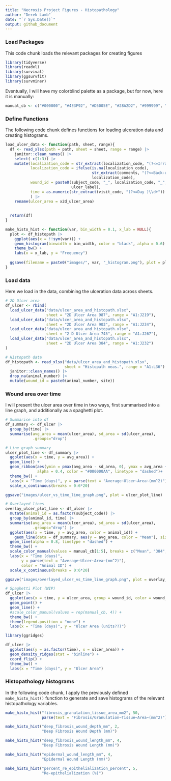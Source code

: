 ```yaml
---
title: "Necrosis Project Figures - Histopathology"
author: "Derek Lamb"
date: "`r Sys.Date()`"
output: github_document
---
```


### Load Packages
This code chunk loads the relevant packages for creating figures 
```r
library(tidyverse)
library(readxl)
library(survival)
library(ggsurvfit)
library(survminer)
```

Eventually, I will have my colorblind palette as a package, but for now, here it is manually:

```r
manual_cb <- c("#000000", "#4E3F92", "#D5005E", "#28A2D2", "#999999", "#009B77", "#CC49A7", "#00739E", "#862AAF", "#666666")
```

### Define Functions
The following code chunk defines functions for loading ulceration data and creating histograms.
```r
load_ulcer_data <- function(path, sheet, range){
  df <- read_xlsx(path = path, sheet = sheet, range = range) |> 
    janitor::clean_names() |> 
    select(-c(1:3)) |> 
    mutate(localization_code = str_extract(localization_code, "(?<=Irradiation Site )[[:upper:]]"),
           localization_code = ifelse(is.na(localization_code),
                                      str_extract(comments, "(?<=Back-up site )\\w{1}(?= used)"),
                                      localization_code),
           wound_id = paste0(subject_code, "_", localization_code, "_",
                             ulcer_label),
           time = as.numeric(str_extract(visit_code, "(?<=Day )\\d+"))
           ) |> 
    rename(ulcer_area = x2d_ulcer_area)
  
  
  return(df)
}

make_histo_hist <- function(var, bin_width = 0.1, x_lab = NULL){
  plot <- df_histopath |> 
    ggplot(aes(x = !!sym(var))) + 
    geom_histogram(binwidth = bin_width, color = "black", alpha = 0.6) +
    theme_bw() + 
    labs(x = x_lab, y = "Frequency")
  
  ggsave(filename = paste0("images/", var, "_histogram.png"), plot = plot)
}
```

### Load data
Here we load in the data, combining the ulceration data across sheets.
```r
# 2D Ulcer area
df_ulcer <- rbind(
  load_ulcer_data("data/ulcer_area_and_histopath.xlsx", 
                  sheet = "2D Ulcer Area 987", range = "A1:J219"),
  load_ulcer_data("data/ulcer_area_and_histopath.xlsx", 
                  sheet = "2D Ulcer Area 903", range = "A1:J234"),
  load_ulcer_data("data/ulcer_area_and_histopath.xlsx", 
                  sheet = "2 D Ulcer Area 745", range = "A1:J267"),
  load_ulcer_data("data/ulcer_area_and_histopath.xlsx", 
                  sheet = "2D Ulcer Area 384", range = "A1:J232")
) 

# Histopath data
df_histopath <- read_xlsx("data/ulcer_area_and_histopath.xlsx", 
                          sheet = "Histopath meas.", range = "A1:L36") |> 
  janitor::clean_names() |> 
  drop_na(animal_number) |> 
  mutate(wound_id = paste0(animal_number, site)) 
```


### Wound area over time
I will present the ulcer area over time in two ways, first summarised into a line graph, and additionally as a spaghetti plot.
```r
# Summarise into df
df_summary <- df_ulcer |> 
  group_by(time) |> 
  summarise(avg_area = mean(ulcer_area), sd_area = sd(ulcer_area),
            .groups="drop")

# Line graph summary
ulcer_plot_line <- df_summary |> 
  ggplot(aes(x = time, y = avg_area)) + 
  geom_line() +
  geom_ribbon(aes(ymin = pmax(avg_area - sd_area, 0), ymax = avg_area + sd_area),
              alpha = 0.4, color = "#000000AA", linetype = "dashed")+
  theme_bw() + 
  labs(x = "Time (days)", y = parse(text = "Average~Ulcer~Area~(mm^2)")) +
  scale_x_continuous(breaks = 0:6*20)

ggsave("images/ulcer_vs_time_line_graph.png", plot = ulcer_plot_line)

# Overlayed lines
overlay_ulcer_plot_line <- df_ulcer |> 
  mutate(animal_id = as.factor(subject_code)) |> 
  group_by(animal_id, time) |> 
  summarise(avg_area = mean(ulcer_area), sd_area = sd(ulcer_area),
            .groups="drop") |> 
  ggplot(aes(x = time, y = avg_area, color = animal_id)) + 
    geom_line(data = df_summary, aes(y = avg_area, color = "Mean"), size = 0.8) +
  geom_line(alpha = 0.8, linetype = "dashed") +
  theme_bw() + 
  scale_color_manual(values = manual_cb[1:5], breaks = c("Mean", "384", "745", "903", "987")) +
  labs(x = "Time (days)", 
       y = parse(text = "Average~Ulcer~Area~(mm^2)"), 
       color = "Animal ID") +
  scale_x_continuous(breaks = 0:6*20)

ggsave("images/overlayed_ulcer_vs_time_line_graph.png", plot = overlay_ulcer_plot_line)

# Spaghetti Plot (WIP)
df_ulcer |> 
  ggplot(aes(x = time, y = ulcer_area, group = wound_id, color = wound_id)) + 
  geom_point() + 
  geom_line() +
  #scale_color_manual(values = rep(manual_cb, 4)) +
  theme_bw() +
  theme(legend.position = "none") +
  labs(x = "Time (days)", y = "Ulcer Area (units??)")
```


```r
library(ggridges)

df_ulcer |> 
  ggplot(aes(y = as.factor(time), x = ulcer_area)) +
  geom_density_ridges(stat = "binline") +
  coord_flip() +
  theme_bw() +
  labs(x = "Time (days)", y = "Ulcer Area")
```




### Histopathology histograms
In the following code chunk, I apply the previously defined `make_histo_hist()` function to generate and save histograms of the relevant histopathology variables.

```r
make_histo_hist("fibrosis_granulation_tissue_area_mm2", 50,
                parse(text = "Fibrosis/Granulation~Tissue~Area~(mm^2)"))

make_histo_hist("deep_fibrosis_wound_depth_mm", 2,
                "Deep Fibrosis Wound Depth (mm)")

make_histo_hist("deep_fibrosis_wound_length_mm", 4,
                "Deep Fibrosis Wound Length (mm)")

make_histo_hist("epidermal_wound_length_mm", 4,
                "Epidermal Wound Length (mm)")

make_histo_hist("percent_re_epithelialization_percent", 5,
                "Re-epithelialization (%)")
```

